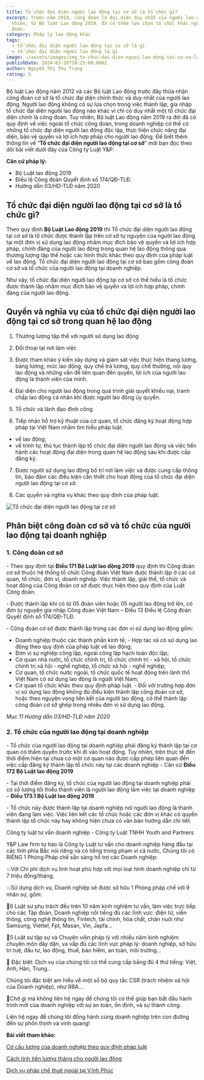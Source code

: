 ```yaml
---
title: Tổ chức đại diện người lao động tại cơ sở là tổ chức gì?
excerpt: Trước năm 2019, công đoàn là đại diện duy nhất của người lao động. Tuy
  nhiên, từ Bộ luật Lao động 2019, đã có thêm lựa chọn tổ chức khác ngoài công
  đoàn.
category: Pháp lý lao động khác
tags:
  - tổ chức đại diện người lao động tại cơ sở là gì
  - tổ chức đại diện người lao động là gì
image: ~/assets/images/img_to-chuc-dai-dien-nguoi-lao-dong-tai-co-so-la-gi.jpg
publishDate: 2024-03-26T10:25:00.000Z
author: Nguyễn Thị Thu Trang
rating: 5
---
```

Bộ luật Lao động năm 2012 và các Bộ luật Lao động trước đây thừa nhận công đoàn cơ sở là tổ chức đại diện chính thức và duy nhất của người lao động. Người lao động không có sự lựa chọn trong việc thành lập, gia nhập tổ chức đại diện người lao động nào khác vì chỉ có duy nhất một tổ chức đại diện chính là công đoàn. Tuy nhiên, Bộ luật Lao động năm 2019 ra đời đã có quy định về việc ngoài tổ chức công đoàn, trong doanh nghiệp có thể có những tổ chức đại diện người lao động độc lập, thực hiện chức năng đại diện, bảo vệ quyền và lợi ích hợp pháp cho người lao động. Để biết thêm thông tin về “**Tổ chức đại diện người lao động tại cơ sở**” mời bạn đọc theo dõi bài viết dưới đây của Công ty Luật Y&P:

**Căn cứ pháp lý:**

* Bộ Luật lao động 2019
* Điều lệ Công đoàn Quyết định số 174/QĐ-TLĐ.
* Hướng dẫn 03/HD-TLĐ năm 2020

## Tổ chức đại diện người lao động tại cơ sở là tổ chức gì?

Theo quy định **Bộ Luật Lao động 2019** thì Tổ chức đại diện người lao động tại cơ sở là tổ chức được thành lập trên cơ sở tự nguyện của người lao động tại một đơn vị sử dụng lao động nhằm mục đích bảo vệ quyền và lợi ích hợp pháp, chính đáng của người lao động trong quan hệ lao động thông qua thương lượng tập thể hoặc các hình thức khác theo quy định của pháp luật về lao động. Tổ chức đại diện người lao động tại cơ sở bao gồm công đoàn cơ sở và tổ chức của người lao động tại doanh nghiệp.

Như vậy, tổ chức đại diện người lao động tại cơ sở có thể hiểu là tổ chức được thành lập nhằm mục đích bảo vệ quyền và lợi ích hợp pháp, chính đáng của người lao động.

## Quyền và nghĩa vụ của tổ chức đại diện người lao động tại cơ sở trong quan hệ lao động

1. Thương lượng tập thể với người sử dụng lao động

2. Đối thoại tại nơi làm việc

3. Được tham khảo ý kiến xây dựng và giám sát việc thực hiện thang lương, bảng lương, mức lao động, quy chế trả lương, quy chế thưởng, nội quy lao động và những vấn đề liên quan đến quyền, lợi ích của người lao động là thành viên của mình.

4. Đại diện cho người lao động trong quá trình giải quyết khiếu nại, tranh chấp lao động cá nhân khi được người lao động ủy quyền.

5. Tổ chức và lãnh đạo đình công

6. Tiếp nhận hỗ trợ kỹ thuật của cơ quan, tổ chức đăng ký hoạt động hợp pháp tại Việt Nam nhằm tìm hiểu pháp luật:

* về lao động;
* về trình tự, thủ tục thành lập tổ chức đại diện người lao động và việc tiến hành các hoạt động đại diện trong quan hệ lao động sau khi được cấp đăng ký.

7. Được người sử dụng lao động bố trí nơi làm việc và được cung cấp thông tin, bảo đảm các điều kiện cần thiết cho hoạt động của tổ chức đại diện người lao động tại cơ sở.

8. Các quyền và nghĩa vụ khác theo quy định của pháp luật.

![Tổ chức đại diện người lao động tại cơ sở](~/assets/images/to-chuc-dai-dien-nguoi-lao-dong-tai-co-so.jpg "Tổ chức đại diện người lao động tại cơ sở")

## Phân biệt công đoàn cơ sở và tổ chức của người lao động tại doanh nghiệp

### 1. Công đoàn cơ sở

\-  Theo quy định tại **Điều 171 Bộ Luật lao động 2019** quy định thì Công đoàn cơ sở thuộc hệ thống tổ chức Công đoàn Việt Nam được thành lập ở các cơ quan, tổ chức, đơn vị, doanh nghiệp. Việc thành lập, giải thể, tổ chức và hoạt động của Công đoàn cơ sở được thực hiện theo quy định của Luật Công đoàn.

\-  Được thành lập khi có từ 05 đoàn viên hoặc 05  người lao động trở lên, có đơn tự nguyện gia  nhập Công đoàn Việt Nam – Điều 13 Điều lệ Công đoàn Quyết định số 174/QĐ-TLĐ.

\-  Công đoàn cơ sở được thành lập trong các đơn vị sử dụng lao động gồm: 

* Doanh nghiệp thuộc các thành phần kinh tế; - Hợp tác xã có sử dụng lao động theo quy định  của pháp luật về lao động; 
* Đơn vị sự nghiệp công lập, ngoài công lập hạch  toán độc lập; 
* Cơ quan nhà nước, tổ chức chính trị, tổ chức  chính trị - xã hội, tổ chức chính trị xã hội - nghề nghiệp, tổ chức xã hội - nghề nghiệp; 
* Cơ quan, tổ chức nước ngoài, tổ chức quốc tế hoạt động trên lãnh thổ Việt Nam có sử dụng lao  động là người Việt Nam; 
* Cơ quan tổ chức khác theo quy định pháp luật. - Đối với trường hợp đơn vị sử dụng lao động không đủ điều kiện thành lập công đoàn cơ sở, hoặc theo nguyện vọng liên kết của người lao động, có thể thành lập công đoàn cơ sở ghép  trong nhiều đơn vị sử dụng lao động. 

*Mục 11 Hướng dẫn 03/HD-TLĐ năm 2020*

### 2. Tổ chức của người lao động tại doanh nghiệp

\-  Tổ chức của người lao động tại doanh nghiệp phải đăng ký thành lập tại cơ quan có thẩm quyền trước khi đi vào hoạt động. Tuy nhiên, trên thực tế đến thời điểm hiện tại chưa có một cơ quan nào được  cấp phép liên quan đến việc cấp đăng ký  thành lập tổ chức này tại các doanh nghiệp - Căn cứ **Điều 172 Bộ Luật lao động 2019**

\-  Tại thời điểm đăng ký, tổ chức của  người lao động tại doanh nghiệp phải có  số lượng tối thiểu thành viên là người  lao động làm việc tại doanh nghiệp – **Điều 173.1 Bộ Luật lao động 2019**

\-  Tổ chức này được thành lập tại doanh  nghiệp nơi người lao động là thành viên  đang làm việc. Việc liên kết các tổ chức hoặc các đơn vị khác có quyền thành lập  tổ chức này hay không hiện chưa có văn  bản hướng dẫn chi tiết.

Công ty luật tư vấn doanh nghiệp - Công ty Luật TNHH Youth and Partners

Y&P Law firm tự hào là Công ty Luật tư vấn cho doanh nghiệp hàng đầu tại các tỉnh phía Bắc nói riêng và có tiếng trong phạm vi cả nước, Chúng tôi có RIÊNG 1 Phòng Pháp chế sẵn sàng hỗ trợ các Doanh nghiệp:

💥Với Chi phí dịch vụ linh hoạt phù hợp với mọi loại hình doanh nghiệp chỉ từ 7 triệu đồng/tháng.

💥Sử dụng dịch vụ, Doanh nghiệp sẽ được sở hữu 1 Phòng pháp chế với 9 nhân sự, gồm:

🔑6 Luật sư phụ trách đều trên 10 năm kinh nghiệm tư vấn, làm việc trực tiếp cho các Tập đoàn, Doanh nghiệp nổi tiếng đủ các lĩnh vực: điện tử, viễn thông, công nghệ thông tin, Fintech, tài chính, hóa chất, chăn nuôi như Samsung, Viettel, Fpt, Masan, Vin, Japfa…

🔑5 Luật sư tập sự và Chuyên viên pháp lý với nhiều năm kinh nghiệm chuyên môn dày dặn, va vấp đủ các lĩnh vực pháp lý: doanh nghiệp, sở hữu trí tuệ, đầu tư, lao động, thuế, bảo hiểm, an toàn, môi trường…

🔑 Đặc biệt: Dịch vụ của chúng tôi có thể cung cấp bằng đủ 4 thứ tiếng: Việt, Anh, Hàn, Trung..

Chúng tôi đặc biệt am hiểu về một số bộ quy tắc CSR (trách nhiệm xã hội của Doanh nghiệp), như RBA…

🎯Chờ gì mà không liên hệ ngay để chúng tôi có thể giúp bạn bắt đầu hành trình mới của doanh nghiệp với sự an toàn, ổn định, và sự thành công.

Liên hệ ngay để chúng tôi đồng hành cùng doanh nghiệp trên con đường đến sự phồn thịnh và vinh quang!

**Bài viết tham khảo:**

[Cơ cấu lương của doanh nghiệp theo quy định pháp luật](https://vinhphuclawyers.vn/kien-thuc-phap-ly/lao-dong/co-cau-luong-cua-doanh-nghiep-theo-quy-dinh-phap-luat-35843.htm)

[Cách tính tiền lương tháng cho người lao động](https://vinhphuclawyers.vn/kien-thuc-phap-ly/lao-dong/cach-tinh-tien-luong-thang-cho-nguoi-lao-dong-35813.htm)

[Dịch vụ pháp chế thuê ngoài tại Vĩnh Phúc](https://vinhphuclawyers.vn/dich-vu-phap-ly/ho-tro-doanh-nghiep/dich-vu-phap-che-thue-ngoai-tai-binh-xuyen-vinh-phuc-35800.htm#:~:text=tr%E1%BB%A3%20doanh%20nghi%E1%BB%87p-,D%E1%BB%8ACH%20V%E1%BB%A4%20PH%C3%81P%20CH%E1%BA%BE%20THU%C3%8A%20NGO%C3%80I%20T%E1%BA%A0I%20B%C3%8CNH%20XUY%C3%8AN%2C%20V%C4%A8NH%20PH%C3%9AC,-3%20th%C3%A1ng%20tr%C6%B0%E1%BB%9Bc)
